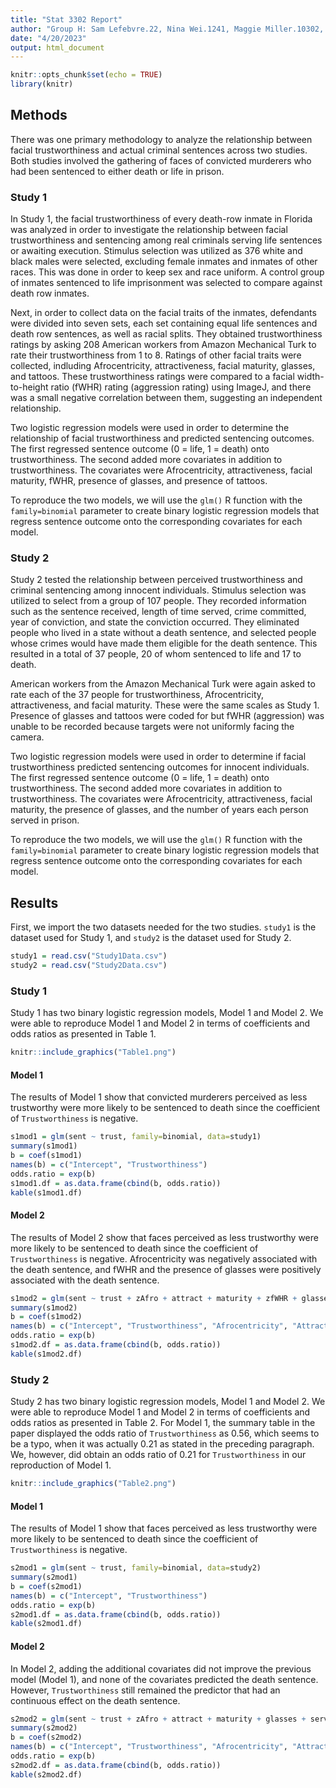 ```yaml
---
title: "Stat 3302 Report"
author: "Group H: Sam Lefebvre.22, Nina Wei.1241, Maggie Miller.10302, Kevin Song.1649"
date: "4/20/2023"
output: html_document
---
```


```r
knitr::opts_chunk$set(echo = TRUE)
library(knitr)
```

## Methods

There was one primary methodology to analyze the relationship between facial trustworthiness and actual criminal sentences across two studies. Both studies involved the gathering of faces of convicted murderers who had been sentenced to either death or life in prison.

### Study 1

In Study 1, the facial trustworthiness of every death-row inmate in Florida was analyzed in order to investigate the relationship between facial trustworthiness and sentencing among real criminals serving life sentences or awaiting execution. Stimulus selection was utilized as 376 white and black males were selected, excluding female inmates and inmates of other races. This was done in order to keep sex and race uniform. A control group of inmates sentenced to life imprisonment was selected to compare against death row inmates.

Next, in order to collect data on the facial traits of the inmates, defendants were divided into seven sets, each set containing equal life sentences and death row sentences, as well as racial splits. They obtained trustworthiness ratings by asking 208 American workers from Amazon Mechanical Turk to rate their trustworthiness from 1 to 8. Ratings of other facial traits were collected, indluding Afrocentricity, attractiveness, facial maturity, glasses, and tattoos. These trustworthiness ratings were compared to a facial width-to-height ratio (fWHR) rating (aggression rating) using ImageJ, and there was a small negative correlation between them, suggesting an independent relationship.

Two logistic regression models were used in order to determine the relationship of facial trustworthiness and predicted sentencing outcomes. The first regressed sentence outcome (0 = life, 1 = death) onto trustworthiness. The second added more covariates in addition to trustworthiness. The covariates were Afrocentricity, attractiveness, facial maturity, fWHR, presence of glasses, and presence of tattoos.

To reproduce the two models, we will use the `glm()` R function with the `family=binomial` parameter to create binary logistic regression models that regress sentence outcome onto the corresponding covariates for each model.

### Study 2

Study 2 tested the relationship between perceived trustworthiness and criminal sentencing among innocent individuals. Stimulus selection was utilized to select from a group of 107 people. They recorded information such as the sentence received, length of time served, crime committed, year of conviction, and state the conviction occurred. They eliminated people who lived in a state without a death sentence, and selected people whose crimes would have made them eligible for the death sentence. This resulted in a total of 37 people, 20 of whom sentenced to life and 17 to death.

American workers from the Amazon Mechanical Turk were again asked to rate each of the 37 people for trustworthiness, Afrocentricity, attractiveness, and facial maturity. These were the same scales as Study 1. Presence of glasses and tattoos were coded for but fWHR (aggression) was unable to be recorded because targets were not uniformly facing the camera.

Two logistic regression models were used in order to determine if facial trustworthiness predicted sentencing outcomes for innocent individuals. The first regressed sentence outcome (0 = life, 1 = death) onto trustworthiness. The second added more covariates in addition to trustworthiness. The covariates were Afrocentricity, attractiveness, facial maturity, the presence of glasses, and the number of years each person served in prison.

To reproduce the two models, we will use the `glm()` R function with the `family=binomial` parameter to create binary logistic regression models that regress sentence outcome onto the corresponding covariates for each model.

## Results

First, we import the two datasets needed for the two studies. `study1` is the dataset used for Study 1, and `study2` is the dataset used for Study 2.
```r
study1 = read.csv("Study1Data.csv")
study2 = read.csv("Study2Data.csv")
```

### Study 1

Study 1 has two binary logistic regression models, Model 1 and Model 2. We were able to reproduce Model 1 and Model 2 in terms of coefficients and odds ratios as presented in Table 1.

```r
knitr::include_graphics("Table1.png")
```

#### Model 1

The results of Model 1 show that convicted murderers perceived as less trustworthy were more likely to be sentenced to death since the coefficient of `Trustworthiness` is negative.

```r
s1mod1 = glm(sent ~ trust, family=binomial, data=study1)
summary(s1mod1)
b = coef(s1mod1)
names(b) = c("Intercept", "Trustworthiness")
odds.ratio = exp(b)
s1mod1.df = as.data.frame(cbind(b, odds.ratio))
kable(s1mod1.df)
```

#### Model 2

The results of Model 2 show that faces perceived as less trustworthy were more likely to be sentenced to death since the coefficient of `Trustworthiness` is negative. Afrocentricity was negatively associated with the death sentence, and fWHR and the presence of glasses were positively associated with the death sentence.

```r
s1mod2 = glm(sent ~ trust + zAfro + attract + maturity + zfWHR + glasses + tattoos, family=binomial, data=study1)
summary(s1mod2)
b = coef(s1mod2)
names(b) = c("Intercept", "Trustworthiness", "Afrocentricity", "Attractiveness", "Facial maturity", "Facial width-to-height ratio", "Presence of glasses", "Presence of tattoos")
odds.ratio = exp(b)
s1mod2.df = as.data.frame(cbind(b, odds.ratio))
kable(s1mod2.df)
```

### Study 2

Study 2 has two binary logistic regression models, Model 1 and Model 2. We were able to reproduce Model 1 and Model 2 in terms of coefficients and odds ratios as presented in Table 2. For Model 1, the summary table in the paper displayed the odds ratio of `Trustworthiness` as 0.56, which seems to be a typo, when it was actually 0.21 as stated in the preceding paragraph. We, however, did obtain an odds ratio of 0.21 for `Trustworthiness` in our reproduction of Model 1.

```r
knitr::include_graphics("Table2.png")
```

#### Model 1

The results of Model 1 show that faces perceived as less trustworthy were more likely to be sentenced to death since the coefficient of `Trustworthiness` is negative.

```r
s2mod1 = glm(sent ~ trust, family=binomial, data=study2)
summary(s2mod1)
b = coef(s2mod1)
names(b) = c("Intercept", "Trustworthiness")
odds.ratio = exp(b)
s2mod1.df = as.data.frame(cbind(b, odds.ratio))
kable(s2mod1.df)
```

#### Model 2

In Model 2, adding the additional covariates did not improve the previous model (Model 1), and none of the covariates predicted the death sentence. However, `Trustworthiness` still remained the predictor that had an continuous effect on the death sentence.

```r
s2mod2 = glm(sent ~ trust + zAfro + attract + maturity + glasses + served, family=binomial, data=study2)
summary(s2mod2)
b = coef(s2mod2)
names(b) = c("Intercept", "Trustworthiness", "Afrocentricity", "Attractiveness", "Facial maturity", "Presence of glasses", "Time served")
odds.ratio = exp(b)
s2mod2.df = as.data.frame(cbind(b, odds.ratio))
kable(s2mod2.df)
```
